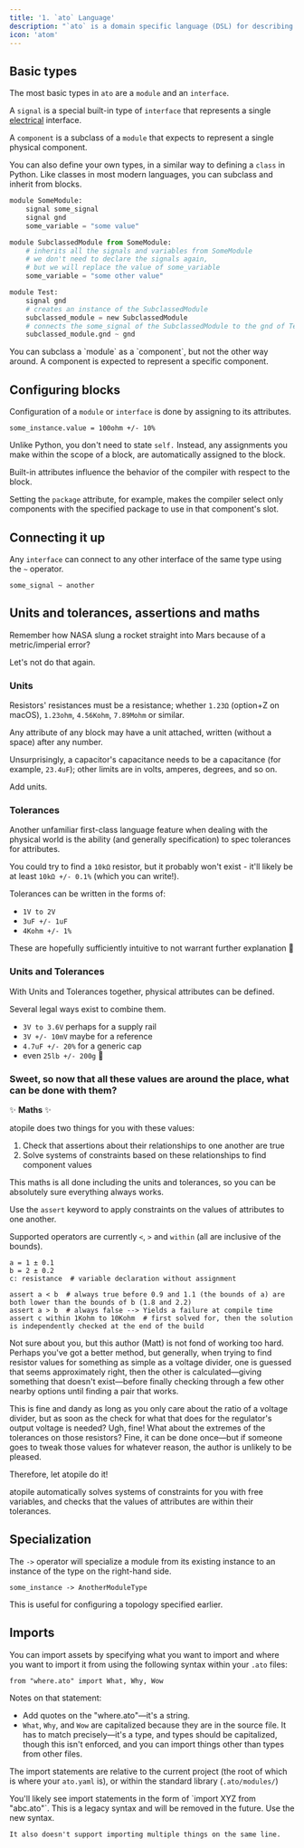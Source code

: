 ```yaml
---
title: '1. `ato` Language'
description: "`ato` is a domain specific language (DSL) for describing electronic circuit boards. It's heavily inspired by, and attempts to follow the syntax of Python 🐍 for consistency and familiarity."
icon: 'atom'
---
```



## Basic types

The most basic types in `ato` are a `module` and an `interface`.

A `signal` is a special built-in type of `interface` that represents a single [electrical](https://github.com/atopile/atopile/blob/main/src/faebryk/library/Electrical.py#L7) interface.

A `component` is a subclass of a `module` that expects to represent a single physical component.

You can also define your own types, in a similar way to defining a `class` in Python.
Like classes in most modern languages, you can subclass and inherit from blocks.

```python
module SomeModule:
    signal some_signal
    signal gnd
    some_variable = "some value"

module SubclassedModule from SomeModule:
    # inherits all the signals and variables from SomeModule
    # we don't need to declare the signals again,
    # but we will replace the value of some_variable
    some_variable = "some other value"

module Test:
    signal gnd
    # creates an instance of the SubclassedModule
    subclassed_module = new SubclassedModule
    # connects the some_signal of the SubclassedModule to the gnd of Test
    subclassed_module.gnd ~ gnd
```

<Note>
    You can subclass a `module` as a `component`, but not the other way around. A component is expected to represent a specific component.
</Note>

## Configuring blocks

Configuration of a `module` or `interface` is done by assigning to its attributes.

```ato
some_instance.value = 100ohm +/- 10%
```

Unlike Python, you don't need to state `self.` Instead, any assignments you make within the scope of a block, are automatically assigned to the block.

Built-in attributes influence the behavior of the compiler with respect to the block.

Setting the `package` attribute, for example, makes the compiler select only components with the specified package to use in that component's slot.

## Connecting it up

Any `interface` can connect to any other interface of the same type using the `~` operator.

```ato
some_signal ~ another
```

## Units and tolerances, assertions and maths

Remember how NASA slung a rocket straight into Mars because of a metric/imperial error?

Let's not do that again.

### Units

Resistors' resistances must be a resistance; whether `1.23Ω` (option+Z on macOS), `1.23ohm`, `4.56Kohm`, `7.89Mohm` or similar.

Any attribute of any block may have a unit attached, written (without a space) after any number.

Unsurprisingly, a capacitor's capacitance needs to be a capacitance (for example, `23.4uF`); other limits are in volts, amperes, degrees, and so on.

Add units.

### Tolerances

Another unfamiliar first-class language feature when dealing with the physical world is the ability (and generally specification)
to spec tolerances for attributes.

You could try to find a `10kΩ` resistor, but it probably won't exist - it'll likely be at least `10kΩ +/- 0.1%` (which you can write!).

Tolerances can be written in the forms of:
- `1V to 2V`
- `3uF +/- 1uF`
- `4Kohm +/- 1%`

These are hopefully sufficiently intuitive to not warrant further explanation 🤞


### Units and Tolerances

With Units and Tolerances together, physical attributes can be defined.

Several legal ways exist to combine them.

- `3V to 3.6V` perhaps for a supply rail
- `3V +/- 10mV` maybe for a reference
- `4.7uF +/- 20%` for a generic cap
- even `25lb +/- 200g` 🤣


### Sweet, so now that all these values are around the place, what can be done with them?

✨ **Maths** ✨

atopile does two things for you with these values:
1. Check that assertions about their relationships to one another are true
2. Solve systems of constraints based on these relationships to find component values

This maths is all done including the units and tolerances, so you can be absolutely sure everything always works.

Use the `assert` keyword to apply constraints on the values of attributes to one another.

Supported operators are currently `<`, `>` and `within` (all are inclusive of the bounds).

```atopile
a = 1 ± 0.1
b = 2 ± 0.2
c: resistance  # variable declaration without assignment

assert a < b  # always true before 0.9 and 1.1 (the bounds of a) are both lower than the bounds of b (1.8 and 2.2)
assert a > b  # always false --> Yields a failure at compile time
assert c within 1Kohm to 10Kohm  # first solved for, then the solution is independently checked at the end of the build
```

Not sure about you, but this author (Matt) is not fond of working too hard.
Perhaps you've got a better method, but generally, when trying to find resistor values for something as simple as a voltage divider, one is guessed that seems approximately right, then the other is calculated—giving something that doesn't exist—before finally checking through a few other nearby options until finding a pair that works.

This is fine and dandy as long as you only care about the ratio of a voltage divider, but as soon as the check for what that does for the regulator's output voltage is needed? Ugh, fine! What about the extremes of the tolerances on those resistors? Fine, it can be done once—but if someone goes to tweak those values for whatever reason, the author is unlikely to be pleased.

Therefore, let atopile do it!

atopile automatically solves systems of constraints for you with free variables, and checks that the values of attributes are within their tolerances.

## Specialization

The `->` operator will specialize a module from its existing instance to an instance of the type on the right-hand side.

```ato
some_instance -> AnotherModuleType
```

This is useful for configuring a topology specified earlier.

## Imports

You can import assets by specifying what you want to import and where you want to import it from using the following syntax within your `.ato` files:

`from "where.ato" import What, Why, Wow`

Notes on that statement:
- Add quotes on the "where.ato"—it's a string.
- `What`, `Why`, and `Wow` are capitalized because they are in the source file. It has to match precisely—it's a type, and types should be capitalized, though this isn't enforced, and you can import things other than types from other files.

The import statements are relative to the current project (the root of which is where your `ato.yaml` is), or within the standard library (`.ato/modules/`)

<Warning>
    You'll likely see import statements in the form of `import XYZ from "abc.ato"`. This is a legacy syntax and will be removed in the future. Use the new syntax.

    It also doesn't support importing multiple things on the same line.
</Warning>
